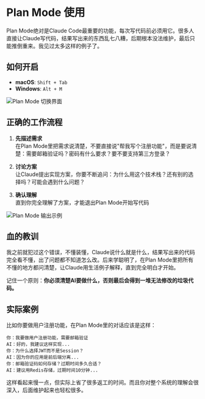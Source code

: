 # Plan Mode 使用

Plan Mode绝对是Claude Code最重要的功能，每次写代码前必须用它。很多人直接让Claude写代码，结果写出来的东西乱七八糟，后期根本没法维护，最后只能推倒重来。我见过太多这样的例子了。

## 如何开启

- **macOS**: `Shift + Tab`
- **Windows**: `Alt + M`

![Plan Mode 切换界面](/img/media/image3.png)

## 正确的工作流程

1. **先描述需求**  
   在Plan Mode里把需求说清楚，不要直接说"帮我写个注册功能"，而是要说清楚：需要邮箱验证吗？密码有什么要求？要不要支持第三方登录？

2. **讨论方案**  
   让Claude提出实现方案，你要不断追问：为什么用这个技术栈？还有别的选择吗？可能会遇到什么问题？

3. **确认理解**  
   直到你完全理解了方案，才能退出Plan Mode开始写代码

![Plan Mode 输出示例](/img/media/image4.png)

## 血的教训

我之前就犯过这个错误，不懂装懂，Claude说什么就是什么，结果写出来的代码完全看不懂，出了问题都不知道怎么改。后来学聪明了，在Plan Mode里把所有不懂的地方都问清楚，让Claude用生活例子解释，直到完全明白才开始。

记住一个原则：**你必须清楚AI要做什么，否则最后会得到一堆无法修改的垃圾代码。**

## 实际案例

比如你要做用户注册功能，在Plan Mode里的对话应该是这样：

```
你：我要做用户注册功能，需要邮箱验证
AI：好的，我建议这样实现...
你：为什么选择JWT而不是Session？
AI：因为你的应用是前后端分离...
你：邮箱验证码如何存储？过期时间多久合适？
AI：建议用Redis存储，过期时间10分钟...
```

这样看起来慢一点，但实际上省了很多返工的时间。而且你对整个系统的理解会很深入，后面维护起来也轻松很多。
